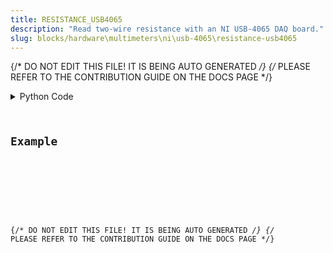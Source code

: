 ```yaml
---
title: RESISTANCE_USB4065
description: "Read two-wire resistance with an NI USB-4065 DAQ board."
slug: blocks/hardware\multimeters\ni\usb-4065\resistance-usb4065
---
```


{/* DO NOT EDIT THIS FILE! IT IS BEING AUTO GENERATED */}
{/* PLEASE REFER TO THE CONTRIBUTION GUIDE ON THE DOCS PAGE */}


<PythonDocsDisplay docstring={docstring} />
<details>
<summary>Python Code</summary>



<Code code={pythonCode} lang="py" wrap theme="dracula" />

[Find this Flojoy Block on GitHub](https://github.com/flojoy-ai/blocks/blob/main/blocks/HARDWARE\MULTIMETERS\NI\USB_4065\RESISTANCE_USB4065/RESISTANCE_USB4065.py)

</details>

## Example


<GetHelpWidget />


<AppDisplay app={app} blockName="RESISTANCE_USB4065" client:visible />


<Example />

{/* DO NOT EDIT THIS FILE! IT IS BEING AUTO GENERATED */}
{/* PLEASE REFER TO THE CONTRIBUTION GUIDE ON THE DOCS PAGE */}
